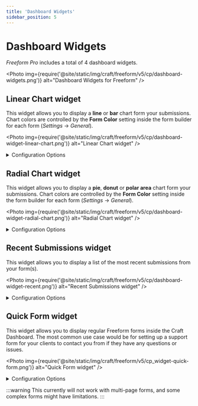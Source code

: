 ```yaml
---
title: 'Dashboard Widgets'
sidebar_position: 5
---
```



# Dashboard Widgets<Badge type="pro" text="Pro" />

_Freeform Pro_ includes a total of 4 dashboard widgets.

<Photo
  img={require('@site/static/img/craft/freeform/v5/cp/dashboard-widgets.png')}
  alt="Dashboard Widgets for Freeform"
/>

## Linear Chart widget<Badge type="pro" text="Pro" />

This widget allows you to display a **line** or **bar** chart form your submissions. Chart colors are controlled by the **Form Color** setting inside the form builder for each form (_Settings_ → _General_).

<Photo
  img={require('@site/static/img/craft/freeform/v5/cp/dashboard-widget-linear-chart.png')}
  alt="Linear Chart widget"
/>

<details className="hidden-heading">
  <summary>Configuration Options</summary>

  - **Title** - enter a custom widget title, or leave blank to use default.
  - **Chart Type** - choose from **Line** or **Bar**.
  - **Chart Height** - customize the display height of widget.
  - **Date Range**:
    - Last 24 hours
    - Last 7 days
    - Last 30 days
    - Last 60 days
    - Last 90 days
  - **Display all Form Data as a Single Combined Line**
    - If enabled, it combines all selected forms into a single value to be displayed as a line/bars.
  - **Forms** - choose **All** forms or select which ones you'd like to show submissions from.
</details>

## Radial Chart widget<Badge type="pro" text="Pro" />

This widget allows you to display a **pie**, **donut** or **polar area** chart form your submissions. Chart colors are controlled by the **Form Color** setting inside the form builder for each form (_Settings_ → _General_).

<Photo
  img={require('@site/static/img/craft/freeform/v5/cp/dashboard-widget-radial-chart.png')}
  alt="Radial Chart widget"
/>

<details className="hidden-heading">
  <summary>Configuration Options</summary>

  - **Title** - enter a custom widget title, or leave blank to use default.
  - **Chart Type** - choose from **Pie**, **Donut** or **Polar Area**.
  - **Chart Height** - customize the display height of widget.
  - **Date Range**:
    - Last 24 hours
    - Last 7 days
    - Last 30 days
    - Last 60 days
    - Last 90 days
  - **Forms** - choose **All** forms or select which ones you'd like to show submissions from.
</details>

## Recent Submissions widget<Badge type="pro" text="Pro" />

This widget allows you to display a list of the most recent submissions from your form(s).

<Photo
  img={require('@site/static/img/craft/freeform/v5/cp/dashboard-widget-recent.png')}
  alt="Recent Submissions widget"
/>

<details className="hidden-heading">
  <summary>Configuration Options</summary>

  - **Title** - enter a custom widget title, or leave blank to use default.
  - **Limit** - select the maximum number of submissions to be displayed.
  - **Forms** - choose **All** forms or select which ones you'd like to show submissions from.
</details>

## Quick Form widget<Badge type="pro" text="Pro" />

This widget allows you to display regular Freeform forms inside the Craft Dashboard. The most common use case would be for setting up a support form for your clients to contact you from if they have any questions or issues.

<Photo
  img={require('@site/static/img/craft/freeform/v5/cp_widget-quick-form.png')}
  alt="Quick Form widget"
/>

<details className="hidden-heading">
  <summary>Configuration Options</summary>

  - **Title** - enter a custom widget title, or leave blank to use default.
  - **Success Message** - set the message to be displayed to the user when the form has been successfully submitted.
  - **Forms** - choose which form to use.
</details>

:::warning
This currently will not work with multi-page forms, and some complex forms might have limitations.
:::
